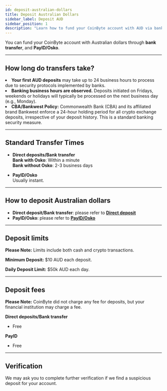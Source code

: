```yaml
---
id: deposit-australian-dollars
title: Deposit Australian Dollars
sidebar_label: Deposit AUD
sidebar_position: 1
description: "Learn how to fund your CoinByte account with AUD via bank transfer or PayID/Osko, including limits and processing times."
---
```



You can fund your CoinByte account with Australian dollars through **bank transfer**, and **PayID/Osko**.

---

## How long do transfers take?

<TickList>
  <li><strong>Your first AUD deposits</strong> may take up to 24 business hours to process due to security protocols implemented by banks.</li>
  <li><strong>Banking business hours are observed.</strong> Deposits initiated on Fridays, weekends or holidays will typically be processed on the next business day (e.g., Monday).</li>
  <li><strong>CBA/Bankwest Policy:</strong> Commonwealth Bank (CBA) and its affiliated brand Bankwest enforce a 24-hour holding period for all crypto exchange deposits, irrespective of your deposit history. This is a standard banking security measure.</li>
</TickList>

---

## Standard Transfer Times

- **Direct deposits/Bank transfer**  
  **Bank with Osko**: Within a minute  
  **Bank without Osko**: 2-3 business days

- **PayID/Osko**  
  Usually instant.

---

## How to deposit Australian dollars
<CoinByteButton text="Deposit AUD" link="https://coinbyte.com.au/en-us/user/balances/deposit/?currency=aud&type=bank" />

- **Direct deposit/Bank transfer**: please refer to <a href="/docs/deposits-and-withdrawals/aud-deposit/direct-deposit"><strong>Direct deposit</strong></a>  
- **PayID/Osko**: please refer to <a href="/docs/deposits-and-withdrawals/aud-deposit/payid-osko-deposits-aud-only"><strong>PayID/Osko</strong></a>
 

---

## Deposit limits

<InfoBox>
<strong>Please Note:</strong> Limits include both cash and crypto transactions.
</InfoBox>

**Minimum Deposit:** 
$10 AUD each deposit.

**Daily Deposit Limit:** 
$50k AUD each day.

---

## Deposit fees

<InfoBox>
<strong>Please Note:</strong> CoinByte did not charge any fee for deposits, but your financial institution may charge a fee.
</InfoBox>

**Direct deposits/Bank transfer**  
- Free

**PayID**  
- Free

---

## Verification

We may ask you to complete further verification if we find a suspicious deposit for your account.

<RelatedArticles category="deposits-withdrawals" />
